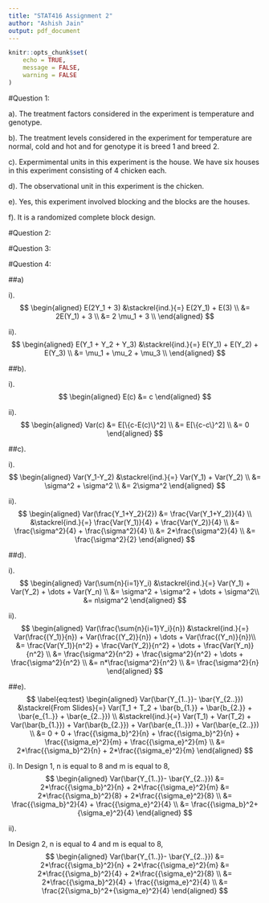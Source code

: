 ```yaml
---
title: "STAT416 Assignment 2"
author: "Ashish Jain"
output: pdf_document
---
```


```r
knitr::opts_chunk$set(
    echo = TRUE,
    message = FALSE,
    warning = FALSE
)
```

#Question 1:

a). The treatment factors considered in the experiment is temperature and genotype.

b). The treatment levels considered in the experiment for temperature are normal, cold and hot and for genotype it is breed 1 and breed 2.

c). Expermimental units in this experiment is the house. We have six houses in this experiment consisting of 4 chicken each.

d). The observational unit in this experiment is the chicken.

e). Yes, this experiment involved blocking and the blocks are the houses.

f). It is a randomized complete block design.

#Question 2:

#Question 3:


#Question 4:

##a) 

i). 
$$
\begin{aligned}
 E(2Y_1 + 3) &\stackrel{ind.}{=} E(2Y_1) + E(3) \\
  &= 2E(Y_1) + 3 \\
  &= 2 \mu_1 + 3 \\
\end{aligned}
$$

ii).
$$
\begin{aligned}
 E(Y_1 + Y_2 + Y_3) &\stackrel{ind.}{=} E(Y_1) + E(Y_2) + E(Y_3) \\
  &= \mu_1 + \mu_2 + \mu_3 \\
\end{aligned}
$$

##b).

i).
$$
\begin{aligned}
 E(c) &= c
\end{aligned}
$$

ii).
$$
\begin{aligned}
 Var(c) &= E[\{c-E(c)\}^2] \\
 &= E[\{c-c\}^2] \\
 &= 0
\end{aligned}
$$

##c).

i).
$$
\begin{aligned}
 Var(Y_1-Y_2) &\stackrel{ind.}{=} Var(Y_1) + Var(Y_2) \\
 &= \sigma^2 + \sigma^2 \\
 &= 2\sigma^2
\end{aligned}
$$

ii).
$$
\begin{aligned}
 Var(\frac{Y_1+Y_2}{2}) &= \frac{Var(Y_1+Y_2)}{4} \\
 &\stackrel{ind.}{=} \frac{Var(Y_1)}{4} + \frac{Var(Y_2)}{4} \\
 &= \frac{\sigma^2}{4} + \frac{\sigma^2}{4} \\
 &= 2*\frac{\sigma^2}{4} \\
 &= \frac{\sigma^2}{2}
\end{aligned}
$$

##d).

i).
$$
\begin{aligned}
 Var(\sum{n}{i=1}Y_i) &\stackrel{ind.}{=} Var(Y_1) + Var(Y_2) + \dots + Var(Y_n) \\
 &= \sigma^2 + \sigma^2 + \dots + \sigma^2\\
 &= n\sigma^2
\end{aligned}
$$

ii).
$$
\begin{aligned}
 Var(\frac{\sum{n}{i=1}Y_i}{n}) &\stackrel{ind.}{=} Var(\frac{(Y_1)}{n}) + Var(\frac{(Y_2)}{n}) + \dots + Var(\frac{(Y_n)}{n})\\
 &= \frac{Var(Y_1)}{n^2} + \frac{Var(Y_2)}{n^2} + \dots + \frac{Var(Y_n)}{n^2} \\
 &= \frac{\sigma^2}{n^2} + \frac{\sigma^2}{n^2} + \dots + \frac{\sigma^2}{n^2} \\
 &= n*\frac{\sigma^2}{n^2} \\
 &= \frac{\sigma^2}{n}
\end{aligned}
$$

##e).
$$
\label{eq:test}
\begin{aligned}
 Var(\bar{Y_{1..}}- \bar{Y_{2..}}) &\stackrel{From Slides}{=} Var(T_1 + T_2 + \bar{b_{1.}} + \bar{b_{2.}} + \bar{e_{1..}} + \bar{e_{2..}}) \\
 &\stackrel{ind.}{=} Var(T_1) + Var(T_2) + Var(\bar{b_{1.}}) + Var(\bar{b_{2.}}) + Var(\bar{e_{1..}}) + Var(\bar{e_{2..}}) \\
 &= 0 + 0 + \frac{{\sigma_b}^2}{n} + \frac{{\sigma_b}^2}{n} + \frac{{\sigma_e}^2}{m} + \frac{{\sigma_e}^2}{m} \\
 &= 2*\frac{{\sigma_b}^2}{n} + 2*\frac{{\sigma_e}^2}{m}
\end{aligned}
$$

i).
In Design 1, n is equal to 8 and m is equal to 8,
$$
\begin{aligned}
 Var(\bar{Y_{1..}}- \bar{Y_{2..}}) &= 2*\frac{{\sigma_b}^2}{n} + 2*\frac{{\sigma_e}^2}{m}
 &= 2*\frac{{\sigma_b}^2}{8} + 2*\frac{{\sigma_e}^2}{8} \\ 
 &= \frac{{\sigma_b}^2}{4} + \frac{{\sigma_e}^2}{4} \\ 
 &= \frac{{\sigma_b}^2+{\sigma_e}^2}{4}
\end{aligned}
$$

ii).

In Design 2, n is equal to 4 and m is equal to 8,
$$
\begin{aligned}
 Var(\bar{Y_{1..}}- \bar{Y_{2..}}) &= 2*\frac{{\sigma_b}^2}{n} + 2*\frac{{\sigma_e}^2}{m}
 &= 2*\frac{{\sigma_b}^2}{4} + 2*\frac{{\sigma_e}^2}{8} \\ 
 &= 2*\frac{{\sigma_b}^2}{4} + \frac{{\sigma_e}^2}{4} \\ 
 &= \frac{2{\sigma_b}^2+{\sigma_e}^2}{4}
\end{aligned}
$$

